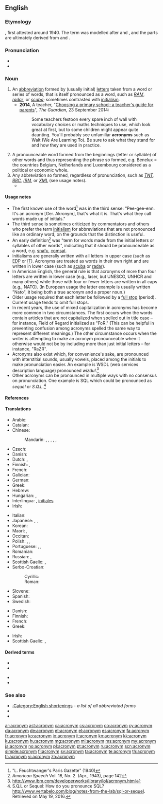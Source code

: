 ==English==
{{wikipedia}}

===Etymology===
{{confix|acro|onym|lang=en|t1=tip, end, beginning|t2=name}}, first attested around 1940. The term was modelled after {{term|homonym}} and {{term|synonym}}, and the parts are ultimately derived from {{etyl|grc|en}} {{m|grc|ἄκρον||end, extremity}} and {{etyl|grc|en}} {{m|grc|ὄνυμα||name}}.

===Pronunciation===
* {{IPA|/ˈæk.ɹə.nɪm/|lang=en}}
* {{audio|en-uk-acronym.ogg|Audio (UK)|lang=en}}

===Noun===
{{en-noun}}

# An [[abbreviation]] formed by (usually initial) [[letters]] taken from a word or series of words, that is itself pronounced as a word, such as ''[[RAM]]'', ''[[radar]]'', or ''[[scuba]]''; sometimes contrasted with [[initialism]].
#* '''2014''', A teacher, "[http://www.theguardian.com/education/2014/sep/23/choosing-primary-school-guide-teachers-guide-for-parents Choosing a primary school: a teacher's guide for parents]", ''The Guardian'', 23 September 2014:
#*: Some teachers festoon every spare inch of wall with vocabulary choices or maths techniques to use, which look great at first, but to some children might appear quite daunting. You'll probably see unfamiliar '''acronyms''' such as Walt (We Are Learning To). Be sure to ask what they stand for and how they are used in practice.
# A pronounceable word formed from the beginnings (letter or syllable) of other words and thus representing the phrase so formed, e.g. Benelux = the countries Belgium, Netherlands and Luxembourg considered as a political or economic whole.
# Any abbreviation so formed, regardless of pronunciation, such as ''[[TNT]], [[BBC]], [[IBM]]'', or ''[[XML]]'' (see usage notes).
#* {{quote-magazine|date=2013-07-19|author={{w|Timothy Garton Ash}}
|volume=189|issue=6|page=18|magazine={{w|The Guardian Weekly}}
|title=[http://www.theguardian.com/commentisfree/2013/jul/10/geopolitics-transatlantic-trade-deal Where Dr Pangloss meets Machiavelli]
|passage=Hidden behind thickets of '''acronyms''' and gorse bushes of detail, a new great game is under way across the globe. Some call it geoeconomics, but it's geopolitics too. The current power play consists of an extraordinary range of countries simultaneously sitting down to negotiate big free trade and investment agreements.}}

====Usage notes====
* The first known use of the word<ref>"L. Feuchtwanger's Paris Gazette" (1940)</ref> was in the third sense: "Pee-gee-enn. It's an acronym [Ger. Akronym], that's what it is. That's what they call words made up of initials."
* The third sense is sometimes criticized by commentators and others who prefer the term [[initialism]] for abbreviations that are not pronounced like an ordinary word, on the grounds that the distinction is useful.
* An early definition<ref>''American Speech'' Vol. 18, No. 2. (Apr., 1943), page 142</ref> was "term for words made from the initial letters or syllables of other words", indicating that it should be pronounceable as a word, e.g. [[snafu]], [[comsat]].
* Initialisms are generally written with all letters in upper case (such as [[EDP]] or [[IT]]). Acronyms are treated as words in their own right and are written in lower case (such as [[scuba]] or [[radar]]).
* In American English, the general rule is that acronyms of more than four letters are written in lower case (e.g., laser, but UNESCO, UNHCR and many others) while those with four or fewer letters are written in all caps (e.g., NATO). (In European usage the latter example is usually written "Nato", it being both a true acronym and a proper noun.)
* Older usage required that each letter be followed by a [[full stop]] (period). Current usage tends to omit full stops.
* In recent years, the use of mixed capitalization in acronyms has become more common in two circumstances. The first occurs when the words contain articles that are not capitalized when spelled out in title case – for instance, Field of Regard initialized as "FoR." (This can be helpful in preventing confusion among acronyms spelled the same way to represent different meanings.) The other circumstance occurs when the writer is attempting to make an acronym pronounceable when it otherwise would not be by including more than just initial letters – for instance, "RaZR".
* Acronyms also exist which, for convenience's sake, are pronounced with interstitial sounds, usually vowels, placed among the initials to make pronunciation easier. An example is WSDL (web services description language) pronounced ''wizdul''.<ref>http://www.ibm.com/developerworks/library/lol/acronym.html</ref>
* Other acronyms can be pronounced in multiple ways with no consensus on pronunciation. One example is SQL which could be pronounced as ''sequel'' or ''S.Q.L.''<ref>S.Q.L or Sequel: How do you pronounce SQL? http://www.vertabelo.com/blog/notes-from-the-lab/sql-or-sequel. Retrieved on May 19, 2016.</ref>

====References====
<references />

====Translations====
{{trans-top|word formed by initial letters}}
* Arabic: {{t+|ar|أَكْرُونِيم|m}}
* Catalan: {{t+|ca|acrònim|m}}
* Chinese:
*: Mandarin: {{t+|cmn|縮寫|sc=Hani}}, {{t+|cmn|缩写|tr=suōxiě|sc=Hani}}, {{t|cmn|縮略詞|sc=Hani}}, {{t|cmn|缩略词|tr=suōlüècí|sc=Hani}}, {{t+|cmn|略語|sc=Hani}}, {{t+|cmn|略语|tr=lüèyǔ|sc=Hani}}
* Czech: {{t+|cs|akronym|m}}
* Danish: {{t+|da|akronym|n}}
* Dutch: {{t+|nl|acroniem|n}}, {{t+|nl|letterwoord|n}}
* Finnish: {{t+|fi|kirjainsana}}, {{t+|fi|akronyymi}}
* French: {{t+|fr|acronyme|m}}
* Galician: {{t|gl|acrónimo|m}}
* German: {{t+|de|Akronym|n}}
* Greek: {{t+|el|ακρωνύμιο|n}}
* Hebrew: {{t+|he|ראשי תיבות|m-p|tr=rashéi teivót}}
* Hungarian: {{t+|hu|betűszó}}, {{t+|hu|mozaikszó}}
* Interlingua: {{t|ia|acronymo}}, [[initial|initiales]] <!--disputed - see discussion page-->
* Irish: {{t|ga|acrainm|m}}
{{trans-mid}}
* Italian: {{t+|it|acronimo|m}}
* Japanese: {{t+|ja|頭字語|tr=とうじご, tōjigo}}, {{t|ja|アクロニム|tr=akuronimu}}, {{t+|ja|略語|tr=りゃくご, ryakugo}}
* Korean: {{t+|ko|약어|sc=Kore}}
* Maori: {{t|mi|kupu rāpoto}}, {{t|mi|pūtaukī}}
* Occitan: {{t|oc|acronim|m}}
* Polish: {{t+|pl|akronim|m-in}}, {{t+|pl|skrót|m-in}}, {{t+|pl|skrótowiec|m-in}}
* Portuguese: {{t+|pt|acrônimo|m}} {{qualifier|Brazil}}, {{t+|pt|acrónimo|m}} {{qualifier|Portugal}}, {{t|pt|acrograma|m}}
* Romanian: {{t+|ro|acronim|n}}
* Russian: {{t+|ru|акро́ним|m}}, {{t+|ru|сокраще́ние|n}}
* Scottish Gaelic: {{t|gd|acranaim|m}}, {{t|gd|geàrr-ainm|m}}
* Serbo-Croatian:
*: Cyrillic: {{t|sh|акроним|m}}
*: Roman: {{t+|sh|akronim|m}}
* Slovene: {{t+|sl|kratica|f}}
* Spanish: {{t+|es|acrónimo|m}}
* Swedish: {{t+|sv|akronym}}
{{trans-bottom}}

{{trans-top|any abbreviation formed by initial letters}}
* Danish: {{t+|da|akronym|n}}
* Finnish: {{t|fi|kirjainlyhenne}}
* French: {{t+|fr|sigle|m}}
* Greek: {{t+|el|αρκτικόλεξο|n}}
{{trans-mid}}
* Irish: {{t|ga|acrainm|m}}
* Scottish Gaelic: {{t|gd|acranaim|m}}, {{t|gd|geàrr-ainm|m}}
{{trans-bottom}}

====Derived terms====
{{der-top}}
* {{l|en|acronymania}}
* {{l|en|acronymic}}
{{der-mid}}
* {{l|en|acronymization}}
* {{l|en|acronymous}}
{{der-bottom}}

===See also===
* [[:Category:English shortenings]] - ''a list of all abbreviated forms''
* {{l|en|initialism}}
* {{l|en|mnemonic}}

[[ar:acronym]]
[[ast:acronym]]
[[ca:acronym]]
[[cs:acronym]]
[[co:acronym]]
[[cy:acronym]]
[[da:acronym]]
[[de:acronym]]
[[et:acronym]]
[[el:acronym]]
[[es:acronym]]
[[fa:acronym]]
[[fr:acronym]]
[[ko:acronym]]
[[io:acronym]]
[[it:acronym]]
[[kn:acronym]]
[[kk:acronym]]
[[ku:acronym]]
[[hu:acronym]]
[[mg:acronym]]
[[ml:acronym]]
[[ms:acronym]]
[[my:acronym]]
[[ja:acronym]]
[[no:acronym]]
[[pl:acronym]]
[[pt:acronym]]
[[ru:acronym]]
[[scn:acronym]]
[[simple:acronym]]
[[fi:acronym]]
[[sv:acronym]]
[[ta:acronym]]
[[te:acronym]]
[[th:acronym]]
[[tr:acronym]]
[[vi:acronym]]
[[zh:acronym]]